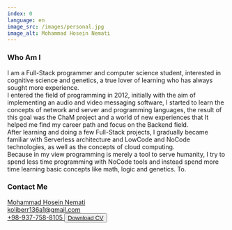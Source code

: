 ```yaml
---
index: 0
language: en
image_src: /images/personal.jpg
image_alt: Mohammad Hosein Nemati
---
```



### Who Am I

I am a Full-Stack programmer and computer science student, interested in cognitive science and genetics, a true lover of learning who has always sought more experience.  
I entered the field of programming in 2012, initially with the aim of implementing an audio and video messaging software, I started to learn the concepts of network and server and programming languages, the result of this goal was the ChaM project and a world of new experiences that It helped me find my career path and focus on the Backend field.  
After learning and doing a few Full-Stack projects, I gradually became familiar with Serverless architecture and LowCode and NoCode technologies, as well as the concepts of cloud computing.  
Because in my view programming is merely a tool to serve humanity, I try to spend less time programming with NoCode tools and instead spend more time learning basic concepts like math, logic and genetics. To.

### Contact Me

<Container>
    <Row>
        <Col sm={12} md={6}>
            <Text>
                <a
                    style={{ color: "inherit" }}
                    href="https://www.linkedin.com/in/mohammad-hosein-nemati-665b1813b/"
                    target="_blank"
                    rel="noreferrer"
                >
                    <FontAwesomeIcon
                        style={{ margin: "0 8px" }}
                        icon={faUser}
                    />
                    Mohammad Hosein Nemati
                </a>
                <br />
                <a
                    style={{ color: "inherit" }}
                    href="mailto:koliberr136a1@gmail.com"
                    target="_blank"
                    rel="noreferrer"
                >
                    <FontAwesomeIcon
                        style={{ margin: "0 8px" }}
                        icon={faEnvelope}
                    />
                    koliberr136a1@gmail.com
                </a>
                <br />
                <a
                    style={{ color: "inherit" }}
                    href="tel:+989377588105"
                    target="_blank"
                    rel="noreferrer"
                >
                    <FontAwesomeIcon
                        style={{ margin: "0 8px" }}
                        icon={faPhone}
                    />
                    +98-937-758-8105
                </a>
            </Text>
        </Col>
        <Col sm={12} md={6}>
            <Button FrameComponent={FrameHexagon}>
                <a href="/assets/cv.pdf" target="_blank" rel="noreferrer">
                    <Text>Download CV</Text>
                </a>
            </Button>
        </Col>
    </Row>
</Container>
